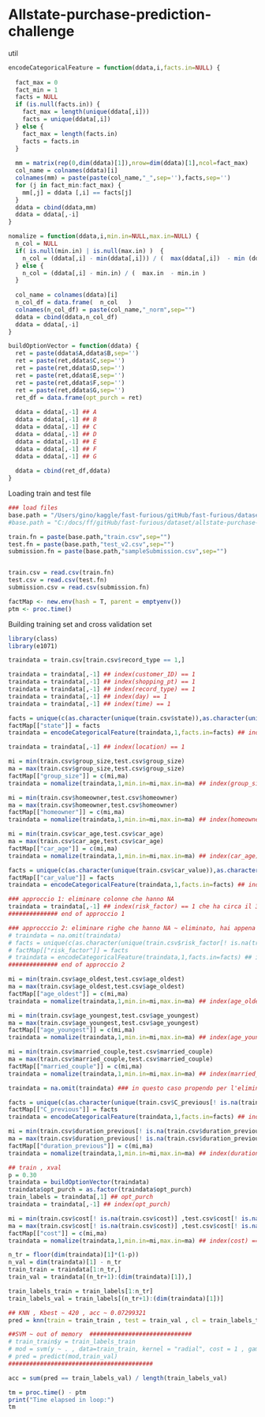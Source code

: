 Allstate-purchase-prediction-challenge
========================================================


util 
```r
encodeCategoricalFeature = function(ddata,i,facts.in=NULL) {
  
  fact_max = 0
  fact_min = 1 
  facts = NULL
  if (is.null(facts.in)) {
    fact_max = length(unique(ddata[,i]))
    facts = unique(ddata[,i])
  } else {
    fact_max = length(facts.in)
    facts = facts.in
  }
  
  mm = matrix(rep(0,dim(ddata)[1]),nrow=dim(ddata)[1],ncol=fact_max)
  col_name = colnames(ddata)[i]
  colnames(mm) = paste(paste(col_name,"_",sep=''),facts,sep='')
  for (j in fact_min:fact_max) {
    mm[,j] = ddata [,i] == facts[j]
  }  
  ddata = cbind(ddata,mm)
  ddata = ddata[,-i]
}

nomalize = function(ddata,i,min.in=NULL,max.in=NULL) {
  n_col = NULL
  if( is.null(min.in) | is.null(max.in) )  { 
    n_col = (ddata[,i] - min(ddata[,i])) / (  max(ddata[,i])  - min (ddata[,i]) )
  } else {
    n_col = (ddata[,i] - min.in) / (  max.in  - min.in )
  }
  
  col_name = colnames(ddata)[i]
  n_col_df = data.frame(  n_col   )
  colnames(n_col_df) = paste(col_name,"_norm",sep="")
  ddata = cbind(ddata,n_col_df)
  ddata = ddata[,-i]
}

buildOptionVector = function(ddata) {
  ret = paste(ddata$A,ddata$B,sep='')
  ret = paste(ret,ddata$C,sep='')
  ret = paste(ret,ddata$D,sep='')
  ret = paste(ret,ddata$E,sep='')
  ret = paste(ret,ddata$F,sep='')
  ret = paste(ret,ddata$G,sep='')
  ret_df = data.frame(opt_purch = ret)
  
  ddata = ddata[,-1] ## A
  ddata = ddata[,-1] ## B
  ddata = ddata[,-1] ## C 
  ddata = ddata[,-1] ## D
  ddata = ddata[,-1] ## E
  ddata = ddata[,-1] ## F
  ddata = ddata[,-1] ## G
  
  ddata = cbind(ret_df,ddata)
}

```


Loading train and test file 

```r
### load files 
base.path = "/Users/gino/kaggle/fast-furious/gitHub/fast-furious/dataset/allstate-purchase-prediction-challenge/"
#base.path = "C:/docs/ff/gitHub/fast-furious/dataset/allstate-purchase-prediction-challenge/"

train.fn = paste(base.path,"train.csv",sep="")
test.fn = paste(base.path,"test_v2.csv",sep="")
submission.fn = paste(base.path,"sampleSubmission.csv",sep="")


train.csv = read.csv(train.fn)
test.csv = read.csv(test.fn)
submission.csv = read.csv(submission.fn)

factMap <- new.env(hash = T, parent = emptyenv())
ptm <- proc.time()
```

Building training set and cross validation set 

```r
library(class)
library(e1071)

traindata = train.csv[train.csv$record_type == 1,]

traindata = traindata[,-1] ## index(customer_ID) == 1
traindata = traindata[,-1] ## index(shopping_pt) == 1
traindata = traindata[,-1] ## index(record_type) == 1
traindata = traindata[,-1] ## index(day) == 1
traindata = traindata[,-1] ## index(time) == 1

facts = unique(c(as.character(unique(train.csv$state)),as.character(unique(test.csv$state))))
factMap[["state"]] = facts 
traindata = encodeCategoricalFeature(traindata,1,facts.in=facts) ## index(state) == 1

traindata = traindata[,-1] ## index(location) == 1

mi = min(train.csv$group_size,test.csv$group_size)
ma = max(train.csv$group_size,test.csv$group_size)
factMap[["group_size"]] = c(mi,ma)
traindata = nomalize(traindata,1,min.in=mi,max.in=ma) ## index(group_size) == 1

mi = min(train.csv$homeowner,test.csv$homeowner)
ma = max(train.csv$homeowner,test.csv$homeowner)
factMap[["homeowner"]] = c(mi,ma)
traindata = nomalize(traindata,1,min.in=mi,max.in=ma) ## index(homeowner) == 1

mi = min(train.csv$car_age,test.csv$car_age)
ma = max(train.csv$car_age,test.csv$car_age)
factMap[["car_age"]] = c(mi,ma)
traindata = nomalize(traindata,1,min.in=mi,max.in=ma) ## index(car_age) == 1

facts = unique(c(as.character(unique(train.csv$car_value)),as.character(unique(test.csv$car_value))))
factMap[["car_value"]] = facts 
traindata = encodeCategoricalFeature(traindata,1,facts.in=facts) ## index(car_value) == 1

### approccio 1: eliminare colonne che hanno NA 
traindata = traindata[,-1] ## index(risk_factor) == 1 che ha circa il 35% di NA 
############## end of approccio 1 

### approcccio 2: eliminare righe che hanno NA ~ eliminato, hai appena 0.07319163 di accuracy sul xval set 
# traindata = na.omit(traindata)
# facts = unique(c(as.character(unique(train.csv$risk_factor[! is.na(train.csv$risk_factor) ])),as.character(unique(test.csv$risk_factor[! is.na(test.csv$risk_factor) ]))))
# factMap[["risk_factor"]] = facts 
# traindata = encodeCategoricalFeature(traindata,1,facts.in=facts) ## index(risk_factor) == 1
############## end of approccio 2 

mi = min(train.csv$age_oldest,test.csv$age_oldest)
ma = max(train.csv$age_oldest,test.csv$age_oldest)
factMap[["age_oldest"]] = c(mi,ma)
traindata = nomalize(traindata,1,min.in=mi,max.in=ma) ## index(age_oldest) == 1

mi = min(train.csv$age_youngest,test.csv$age_youngest)
ma = max(train.csv$age_youngest,test.csv$age_youngest)
factMap[["age_youngest"]] = c(mi,ma)
traindata = nomalize(traindata,1,min.in=mi,max.in=ma) ## index(age_youngest) == 1

mi = min(train.csv$married_couple,test.csv$married_couple)
ma = max(train.csv$married_couple,test.csv$married_couple)
factMap[["married_couple"]] = c(mi,ma)
traindata = nomalize(traindata,1,min.in=mi,max.in=ma) ## index(married_couple) == 1

traindata = na.omit(traindata) ### in questo caso propendo per l'eliminazione delle righe che sono solo 1.7% 

facts = unique(c(as.character(unique(train.csv$C_previous[! is.na(train.csv$C_previous) ])),as.character(unique(test.csv$C_previous[! is.na(test.csv$C_previous)]))))
factMap[["C_previous"]] = facts 
traindata = encodeCategoricalFeature(traindata,1,facts.in=facts) ## index(C_previous) == 1

mi = min(train.csv$duration_previous[! is.na(train.csv$duration_previous)],test.csv$duration_previous[! is.na(test.csv$duration_previous)])
ma = max(train.csv$duration_previous[! is.na(train.csv$duration_previous)],test.csv$duration_previous[! is.na(test.csv$duration_previous)])
factMap[["duration_previous"]] = c(mi,ma)
traindata = nomalize(traindata,1,min.in=mi,max.in=ma) ## index(duration_previous) == 1

## train , xval 
p = 0.30
traindata = buildOptionVector(traindata)
traindata$opt_purch = as.factor(traindata$opt_purch)
train_labels = traindata[,1] ## opt_purch
traindata = traindata[,-1] ## index(opt_purch)  

mi = min(train.csv$cost[! is.na(train.csv$cost)] ,test.csv$cost[! is.na(test.csv$cost)])
ma = max(train.csv$cost[! is.na(train.csv$cost)] ,test.csv$cost[! is.na(test.csv$cost)])
factMap[["cost"]] = c(mi,ma)
traindata = nomalize(traindata,1,min.in=mi,max.in=ma) ## index(cost) == 1

n_tr = floor(dim(traindata)[1]*(1-p))
n_val = dim(traindata)[1] - n_tr
train_train = traindata[1:n_tr,]
train_val = traindata[(n_tr+1):(dim(traindata)[1]),]

train_labels_train = train_labels[1:n_tr]
train_labels_val = train_labels[(n_tr+1):(dim(traindata)[1])]

## KNN , Kbest ~ 420 , acc ~ 0.07299321
pred = knn(train = train_train , test = train_val , cl = train_labels_train , k = 420)

##SVM ~ out of memory  #############################
# train_train$y = train_labels_train
# mod = svm(y ~ . , data=train_train, kernel = "radial", cost = 1 , gamma = 1)
# pred = predict(mod,train_val)
#########################################

acc = sum(pred == train_labels_val) / length(train_labels_val)

tm = proc.time() - ptm
print("Time elapsed in loop:")
tm


```

